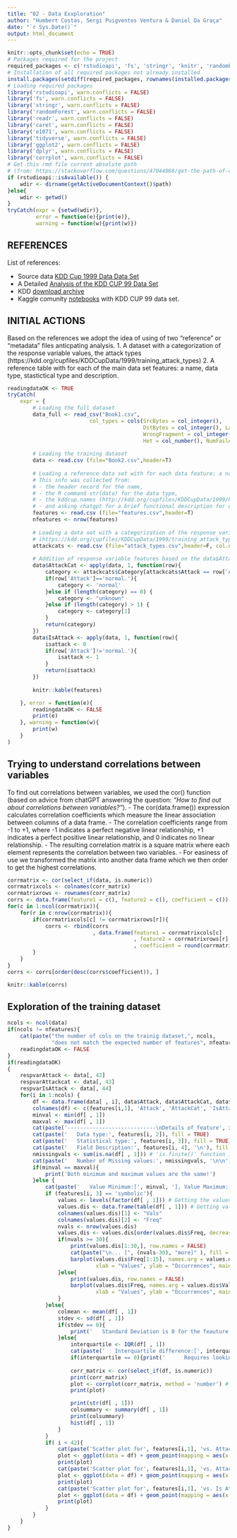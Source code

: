 ```yaml
---
title: "02 - Data Exxploration"
author: "Humbert Costas, Sergi Puigventos Ventura & Daniel Da Graça"
date: "`r Sys.Date()`"
output: html_document
---
```


```r
knitr::opts_chunk$set(echo = TRUE)
# Packages required for the project
required_packages <- c('rstudioapi', 'fs', 'stringr', 'knitr', 'randomForest', 'readr', 'caret', 'e1071', 'tidyverse', 'ggplot2', 'dplyr', 'corrplot')
# Installation of all required packages not already installed
install.packages(setdiff(required_packages, rownames(installed.packages())))
# Loading required packages
library('rstudioapi', warn.conflicts = FALSE)
library('fs', warn.conflicts = FALSE)
library('stringr', warn.conflicts = FALSE)
library('randomForest', warn.conflicts = FALSE)
library('readr', warn.conflicts = FALSE)
library('caret', warn.conflicts = FALSE)
library('e1071', warn.conflicts = FALSE)
library('tidyverse', warn.conflicts = FALSE)
library('ggplot2', warn.conflicts = FALSE)
library('dplyr', warn.conflicts = FALSE)
library('corrplot', warn.conflicts = FALSE)
# Get this rmd file current absolute path 
# (from: https://stackoverflow.com/questions/47044068/get-the-path-of-current-script)
if (rstudioapi::isAvailable()) {
    wdir <- dirname(getActiveDocumentContext()$path)
}else{
    wdir <- getwd()
}
tryCatch(expr = {setwd(wdir)}, 
         error = function(e){print(e)}, 
         warning = function(w){print(w)})
```


## REFERENCES

List of references:

-   Source data [KDD Cup 1999 Data Data Set](https://archive.ics.uci.edu/ml/datasets/kdd+cup+1999+data)
-   A Detailed [Analysis of the KDD CUP 99 Data Set](https://www.ecb.torontomu.ca/~bagheri/papers/cisda.pdf)
-   KDD [download archive](https://www.kdd.org/kdd-cup/view/kdd-cup-1999/Data)
-   Kaggle comunity [notebooks](https://www.kaggle.com/datasets/galaxyh/kdd-cup-1999-data/code) with KDD CUP 99 data set.


## INITIAL ACTIONS

Based on the references we adopt the idea of using of two "reference" or "metadata" files anticpating analysis.
  1. A dataset with a categorization of the response variable values, the attack types (https://kdd.org/cupfiles/KDDCupData/1999/training_attack_types)
  2. A reference table with for each of the main data set features: a name, data type, stastictical type and description.


```r
readingdataOK <- TRUE
tryCatch(
    expr = {
        # Loading the full dataset
        data_full <- read_csv("Book1.csv",
                          col_types = cols(SrcBytes = col_integer(),
                                           DstBytes = col_integer(), Land = col_integer(),
                                           WrongFragment = col_integer(), Urgent = col_number(),
                                           Hot = col_number(), NumFailedLogin = col_integer()))
        
        # Loading the training dataset
        data <- read.csv (file="Book2.csv",header=T)
        
        # Loading a reference data set with for each data feature: a name, data type, stastictical type and description
        # This info was collected from: 
        # - the header record for the name, 
        # - the R command str(data) for the data type, 
        # - the kddcup.names (http://kdd.org/cupfiles/KDDCupData/1999/kddcup.names) for the statistical type
        # - and asking chatgpt for a brief functional description for each field
        features <- read.csv (file="features.csv",header=T)
        nfeatures <- nrow(features)
        
        # Loading a data set with a categorization of the response variable: attack types 
        # (https://kdd.org/cupfiles/KDDCupData/1999/training_attack_types)        
        attackcats <- read.csv (file="attack_types.csv",header=F, col.names = c("Attack", "Category"))
        
        # Addition of response variable features based on the data$Attack values
        data$AttackCat <- apply(data, 1, function(row){
            category <- attackcats$Category[attackcats$Attack == row['Attack']]
            if(row['Attack']=='normal.'){
                category <- 'normal'
            }else if (length(category) == 0) {
                category <- "unknown"
            }else if (length(category) > 1) {
                category <- category[1]
            }
            return(category)
        })
        data$IsAttack <- apply(data, 1, function(row){
            isattack <- 0
            if(row['Attack']!='normal.'){
                isattack <- 1
            }
            return(isattack)
        })
            
        knitr::kable(features)

    }, error = function(e){
        readingdataOK <- FALSE
        print(e)
    }, warning = function(w){
        print(w)
    }
)
```

## Trying to understand correlations between variables

To find out correlations between variables, we used the cor() function (based on advice from chatGPT answering the question: <i>"How to find out about correlations between variables?"</i>).
  - The cor(data.frame()) expression calculates correlation coefficients which measure the linear association between columns of a data frame. 
  - The correlation coefficients range from -1 to +1, where -1 indicates a perfect negative linear relationship, +1 indicates a perfect positive linear relationship, and 0 indicates no linear relationship.
  - The resulting correlation matrix is a square matrix where each element represents the correlation between two variables.
  - For easiness of use we transformed the matrix into another data frame which we then order to get the highest correlations.

```r
corrmatrix <- cor(select_if(data, is.numeric))
corrmatrixcols <- colnames(corr_matrix)
corrmatrixrows <- rownames(corr_matrix)
corrs <- data.frame(feature1 = c(), feature2 = c(), coefficient = c())
for(c in 1:ncol(corrmatrix)){
    for(r in c:nrow(corrmatrix)){
        if(corrmatrixcols[c] != corrmatrixrows[r]){
            corrs <- rbind(corrs
                           , data.frame(feature1 = corrmatrixcols[c]
                                        , feature2 = corrmatrixrows[r]
                                        , coefficient = round(corrmatrix[r, c], digits = 5)))
        }
    }
}
corrs <- corrs[order(desc(corrs$coefficient)), ]

knitr::kable(corrs)
```

## Exploration of the training dataset

```r
ncols <- ncol(data)
if(ncols != nfeatures){
    cat(paste("the number of cols on the trainig dataset,", ncols, 
              "does not match the expected number of features", nfeatures, "."))
    readingdataOK <- FALSE
}
if(readingdataOK)
{
    respvarAttack <- data[, 42]
    respvarAttackcat <- data[, 43]
    respvarIsAttack <- data[, 44]
    for(i in 1:ncols) {
        df <- data.frame(data[ , i], data$Attack, data$AttackCat, data$IsAttack)
        colnames(df) <- c(features[i,1], 'Attack', 'AttackCat', 'IsAttack')
        minval <- min(df[ , 1])
        maxval <- max(df[ , 1])
        cat(paste('----------------------------\nDetails of feature', i, '[', features[i,1], ']:\n'), fill = TRUE)
        cat(paste('   Data type:', features[i, 2]), fill = TRUE)
        cat(paste('   Statistical type:', features[i, 3]), fill = TRUE)
        cat(paste('   Field Description:', features[i, 4], '\n'), fill = TRUE)
        nmissingvals <- sum(is.na(df[ , 1])) # 'is.finite()' function is used to identify non-NA and non-NaN values
        cat(paste('   Number of Missing values:', nmissingvals, '\n\n'), fill = TRUE)
        if(minval == maxval){ 
            print('Both minimum and maximum values are the same!')            
        }else {
            cat(paste('   Value Minimum:[', minval, '], Value Maximum:[', maxval, ']'), fill = TRUE)
            if (features[i, 3] == 'symbolic'){
                values <- levels(factor(df[ , 1])) # Getting the values
                values.dis <- data.frame(table(df[ , 1])) # Getting values distribution
                colnames(values.dis)[1] <- "Vals"
                colnames(values.dis)[2] <- "Freq"
                nvals <- nrow(values.dis)
                values.dis <- values.dis[order(values.dis$Freq, decreasing=TRUE),]
                if(nvals >= 30){
                    print(values.dis[1:30,], row.names = FALSE)
                    cat(paste("\n... [", (nvals-30), "more]" ), fill = TRUE)
                    barplot(values.dis$Freq[1:15], names.arg = values.dis$Vals[1:15], 
                            xlab = "Values", ylab = "Occurrences", main = features[i,1])
                }else{
                    print(values.dis, row.names = FALSE)
                    barplot(values.dis$Freq, names.arg = values.dis$Vals, 
                            xlab = "Values", ylab = "Occurrences", main = features[i,1])
                }
            }else{
                colmean <- mean(df[ , 1])
                stdev <- sd(df[ , 1])
                if(stdev == 0){
                    print('   Standard Deviation is 0 for the feauture.')
                }else{
                    interquartile <- IQR(df[ , 1])
                    cat(paste('   Interquartile difference:[', interquartile, ']'), fill = TRUE)
                    if(interquartile == 0){print('      Requires looking for skewness.')}
                    
                    corr_matrix <- cor(select_if(df, is.numeric)) 
                    print(corr_matrix)
                    plot <- corrplot(corr_matrix, method = 'number') # colorful number
                    print(plot)

                    print(str(df[ , 1]))
                    colsummary <- summary(df[ , 1]) 
                    print(colsummary)
                    hist(df[ , 1])
                }
            }
            if( i < 42){
                cat(paste('Scatter plot for', features[i,1], 'vs. Attack:'), fill = TRUE)
                plot <- ggplot(data = df) + geom_point(mapping = aes(x = df[ , 1], y = Attack))
                print(plot)
                cat(paste('Scatter plot for', features[i,1], 'vs. Attack Categories:'), fill = TRUE)
                plot <- ggplot(data = df) + geom_point(mapping = aes(x = df[ , 1], y = AttackCat))
                print(plot)
                cat(paste('Scatter plot for', features[i,1], 'vs. Is Attack Indicator:'), fill = TRUE)
                plot <- ggplot(data = df) + geom_point(mapping = aes(x = df[ , 1], y = IsAttack))
                print(plot)
            }
        }
    }
}
```

